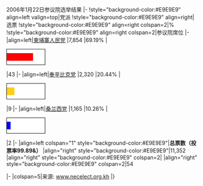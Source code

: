 {{electiontable|2006年柬埔寨参议院选举}}2006年1月22日参议院选举结果
|-
!style="background-color:#E9E9E9" align=left valign=top|党派
!style="background-color:#E9E9E9" align=right|选票
!style="background-color:#E9E9E9" align=right colspan=2|%
!style="background-color:#E9E9E9" align=right colspan=2|参议院席位
|-
|align=left|[[柬埔寨人民党]]
|7,854
|69.19%
|<div style="width: 100px; background: white; border: 1px solid black; margin-top: 0px;"><div style="width: 69.19%; background: red; font-size: 10px; line-height: 20px;">&nbsp; <font color=white></font></div></div>
|43
|-
|align=left|[[奉辛比克党]]
|2,320
|20.44%
|<div style="width: 100px; background: white; border: 1px solid black; margin-top: 0px;"><div style="width: 20.44%; background: #FDD017; font-size: 10px; line-height: 20px;">&nbsp; <font color=white></font></div></div>
|9
|-
|align=left|[[桑兰西党]]
|1,165
|10.26%
|<div style="width: 100px; background: white; border: 1px solid black; margin-top: 0px;"><div style="width: 10.26%; background: blue; font-size: 10px; line-height: 20px;">&nbsp; <font color=white></font></div></div>
|2
|-
|align=left colspan="1" style="background-color:#E9E9E9"|'''总票数（投票率99.89&）'''
|align="right" style="background-color:#E9E9E9"|11,352
|align="right" style="background-color:#E9E9E9" colspan=2|
|align="right" style="background-color:#E9E9E9" colspan=2|54

|-
|colspan=5|来源: [http://www.necelect.org.kh/English/ElectionResult/2008/Election%202008.htm www.necelect.org.kh]
|}<noinclude>
